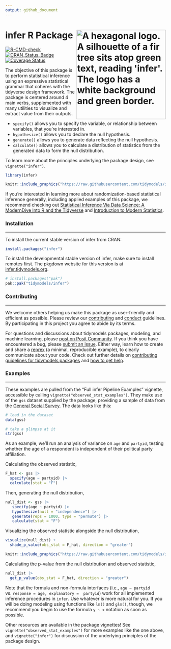 ```yaml
---
output: github_document
---
```


# infer R Package <img src="man/figures/logo.png" alt="A hexagonal logo. A silhouette of a fir tree sits atop green text, reading 'infer'. The logo has a white background and green border." align="right" width=280 />




<!--figs/infer.svg-->
<!--http://www.r-pkg.org/badges/version/infer-->
<!--figs/main.svg-->
<!--https://img.shields.io/codecov/c/github/tidymodels/infer/main.svg-->

[![R-CMD-check](https://github.com/tidymodels/infer/actions/workflows/R-CMD-check.yaml/badge.svg)](https://github.com/tidymodels/infer/actions/workflows/R-CMD-check.yaml)
[![CRAN_Status_Badge](https://www.r-pkg.org/badges/version/infer)](https://cran.r-project.org/package=infer)
[![Coverage Status](https://img.shields.io/codecov/c/github/tidymodels/infer/main.svg)](https://app.codecov.io/github/tidymodels/infer/?branch=main)

The objective of this package is to perform statistical inference using an expressive statistical grammar that coheres with the tidyverse design framework. The package is centered around 4 main verbs, supplemented with many utilities to visualize and extract value from their outputs.

+ `specify()` allows you to specify the variable, or relationship between variables, that you're interested in.
+ `hypothesize()` allows you to declare the null hypothesis.
+ `generate()` allows you to generate data reflecting the null hypothesis.
+ `calculate()` allows you to calculate a distribution of statistics from the generated data to form the null distribution.

To learn more about the principles underlying the package design, see `vignette("infer")`.

```r
library(infer)
```

```r
knitr::include_graphics("https://raw.githubusercontent.com/tidymodels/infer/main/figs/ht-diagram.png")
```

If you're interested in learning more about randomization-based statistical inference generally, including applied examples of this package, we recommend checking out [Statistical Inference Via Data Science: A ModernDive Into R and the Tidyverse](https://moderndive.com/) and [Introduction to Modern Statistics](https://openintro-ims.netlify.app/).

### Installation

------------------------------------------------------------------------

To install the current stable version of infer from CRAN:

```r
install.packages("infer")
```

To install the developmental stable version of infer, make sure to install remotes first. The pkgdown website for this version is at [infer.tidymodels.org](https://infer.tidymodels.org/).

```r
# install.packages("pak")
pak::pak("tidymodels/infer")
```

### Contributing

------------------------------------------------------------------------

We welcome others helping us make this package as user-friendly and efficient as possible. Please review our [contributing](https://github.com/tidymodels/infer/blob/main/CONTRIBUTING.md) and [conduct](https://github.com/tidymodels/infer/blob/main/.github/CODE_OF_CONDUCT.md) guidelines. By participating in this project you agree to abide by its terms.

For questions and discussions about tidymodels packages, modeling, and machine learning, please [post on Posit Community](https://forum.posit.co/new-topic?category_id=15&tags=tidymodels,question). If you think you have encountered a bug, please [submit an issue](https://github.com/tidymodels/infer/issues). Either way, learn how to create and share a [reprex](https://reprex.tidyverse.org/articles/learn-reprex.html) (a minimal, reproducible example), to clearly communicate about your code. Check out further details on [contributing guidelines for tidymodels packages](https://www.tidymodels.org/contribute/) and [how to get help](https://www.tidymodels.org/help/).

### Examples

------------------------------------------------------------------------

These examples are pulled from the "Full infer Pipeline Examples" vignette, accessible by calling `vignette("observed_stat_examples")`. They make use of the `gss` dataset supplied by the package, providing a sample of data from the [General Social Survey](https://gss.norc.org). The data looks like this:

```r
# load in the dataset
data(gss)

# take a glimpse at it
str(gss)
```

As an example, we'll run an analysis of variance on `age` and `partyid`, testing whether the age of a respondent is independent of their political party affiliation.

Calculating the observed statistic,

```r
F_hat <- gss |> 
  specify(age ~ partyid) |>
  calculate(stat = "F")
```

Then, generating the null distribution,

```r
null_dist <- gss |>
   specify(age ~ partyid) |>
   hypothesize(null = "independence") |>
   generate(reps = 1000, type = "permute") |>
   calculate(stat = "F")
```

Visualizing the observed statistic alongside the null distribution,

```r
visualize(null_dist) +
  shade_p_value(obs_stat = F_hat, direction = "greater")
```

```r
knitr::include_graphics("https://raw.githubusercontent.com/tidymodels/infer/main/README_files/figure-gfm/viz-1.png")
```

Calculating the p-value from the null distribution and observed statistic,

```r
null_dist |>
  get_p_value(obs_stat = F_hat, direction = "greater")
```


Note that the formula and non-formula interfaces  (i.e., `age ~ partyid` vs. `response = age, explanatory =  partyid`) work for all implemented inference procedures in `infer`. Use whatever is more natural for you. If you will be doing modeling using functions like `lm()` and `glm()`, though, we recommend you begin to use the formula `y ~ x` notation as soon as possible.

Other resources are available in the package vignettes! See `vignette("observed_stat_examples")` for more examples like the one above, and `vignette("infer")` for discussion of the underlying principles of the package design.
